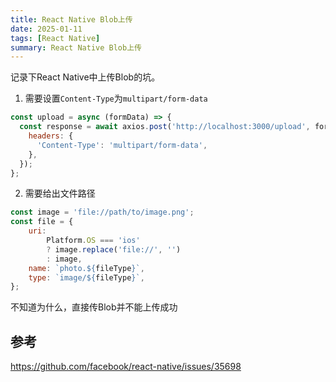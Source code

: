 ```yaml
---
title: React Native Blob上传
date: 2025-01-11
tags: [React Native]
summary: React Native Blob上传
---
```


记录下React Native中上传Blob的坑。

1. 需要设置`Content-Type`为`multipart/form-data`
```js
const upload = async (formData) => {
  const response = await axios.post('http://localhost:3000/upload', formData, {
    headers: {
      'Content-Type': 'multipart/form-data',
    },
  });
};
```

2. 需要给出文件路径
```js
const image = 'file://path/to/image.png';
const file = {
    uri:
        Platform.OS === 'ios'
        ? image.replace('file://', '')
        : image,
    name: `photo.${fileType}`,
    type: `image/${fileType}`,
};
```
不知道为什么，直接传Blob并不能上传成功

## 参考

https://github.com/facebook/react-native/issues/35698


